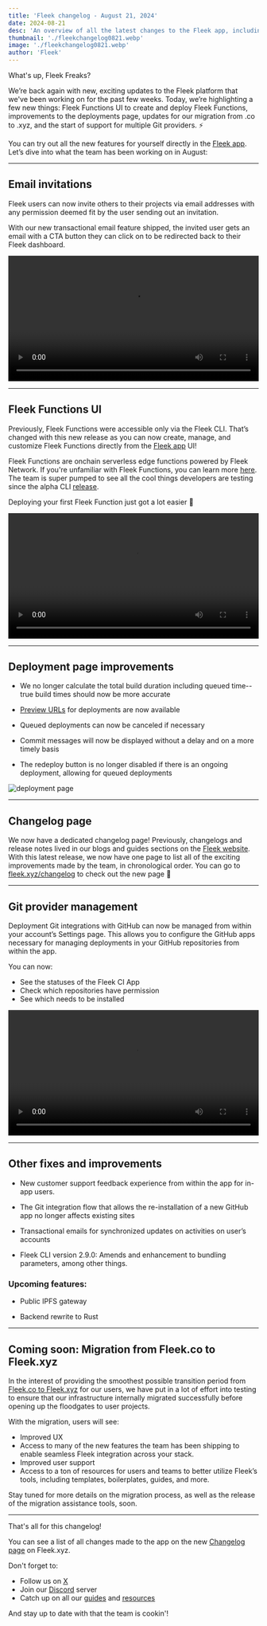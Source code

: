 ```yaml
---
title: 'Fleek changelog - August 21, 2024'
date: 2024-08-21
desc: 'An overview of all the latest changes to the Fleek app, including email invitations, Fleek Functions in the UI, deployment page improvements and more'
thumbnail: './fleekchangelog0821.webp'
image: './fleekchangelog0821.webp'
author: 'Fleek'
---
```


What's up, Fleek Freaks?

We’re back again with new, exciting updates to the Fleek platform that we've been working on for the past few weeks. Today, we’re highlighting a few new things: Fleek Functions UI to create and deploy Fleek Functions, improvements to the deployments page, updates for our migration from .co to .xyz, and the start of support for multiple Git providers. ⚡

You can try out all the new features for yourself directly in the <u>[Fleek app](https://app.fleek.xyz)</u>. Let’s dive into what the team has been working on in August:

---

## Email invitations

Fleek users can now invite others to their projects via email addresses with any permission deemed fit by the user sending out an invitation.

With our new transactional email feature shipped, the invited user gets an email with a CTA button they can click on to be redirected back to their Fleek dashboard.

<video width="100%" height="auto" autoplay loop controls>
  <source src="./email-invitation.mp4" type="video/mp4" />
  Your browser does not support the video tag.
</video>

---

## Fleek Functions UI

Previously, Fleek Functions were accessible only via the Fleek CLI. That’s changed with this new release as you can now create, manage, and customize Fleek Functions directly from the <u>[Fleek app](https://app.fleek.xyz)</u> UI!

Fleek Functions are onchain serverless edge functions powered by Fleek Network. If you're unfamiliar with Fleek Functions, you can learn more <u>[here](https://fleek.xyz/docs/platform/fleek-functions/)</u>. The team is super pumped to see all the cool things developers are testing since the alpha CLI <u>[release](https://fleek.xyz/blog/announcements/introducing-fleek-functions/)</u>.

Deploying your first Fleek Function just got a lot easier 🤙

<video width="100%" height="auto" autoplay loop controls>
  <source src="./fleek-functions-ui.mp4" type="video/mp4" />
  Your browser does not support the video tag.
</video>

---

## Deployment page improvements

- We no longer calculate the total build duration including queued time-- true build times should now be more accurate

- [Preview URLs](https://fleek.xyz/docs/platform/deployments/#previewing-a-deployment) for deployments are now available

- Queued deployments can now be canceled if necessary

- Commit messages will now be displayed without a delay and on a more timely basis

- The redeploy button is no longer disabled if there is an ongoing deployment, allowing for queued deployments

![deployment page](./deployment-page.webp)

---

## Changelog page

We now have a dedicated changelog page! Previously, changelogs and release notes lived in our blogs and guides sections on the [Fleek website](https://fleek.xyz). With this latest release, we now have one page to list all of the exciting improvements made by the team, in chronological order.
You can go to [fleek.xyz/changelog](https://fleek.xyz/changelog) to check out the new page 🤙

---

## Git provider management

Deployment Git integrations with GitHub can now be managed from within your account’s Settings page. This allows you to configure the GitHub apps necessary for managing deployments in your GitHub repositories from within the app.

You can now:

- See the statuses of the Fleek CI App
- Check which repositories have permission
- See which needs to be installed

<video width="100%" height="auto" autoplay loop controls>
  <source src="./github-integration.mp4" type="video/mp4" />
  Your browser does not support the video tag
</video>

---

## Other fixes and improvements

- New customer support feedback experience from within the app for in-app users.

- The Git integration flow that allows the re-installation of a new GitHub app no longer affects existing sites

- Transactional emails for synchronized updates on activities on user’s accounts
- Fleek CLI version 2.9.0: Amends and enhancement to bundling parameters, among other things.

### Upcoming features:

- Public IPFS gateway

- Backend rewrite to Rust

---

## Coming soon: Migration from Fleek.co to Fleek.xyz

In the interest of providing the smoothest possible transition period from <u>[Fleek.co to Fleek.xyz](https://fleek.xyz/blog/announcements/fleek-co-to-fleek-xyz-migration-details/)</u> for our users, we have put in a lot of effort into testing to ensure that our infrastructure internally migrated successfully before opening up the floodgates to user projects.

With the migration, users will see:

- Improved UX
- Access to many of the new features the team has been shipping to enable seamless Fleek integration across your stack.
- Improved user support
- Access to a ton of resources for users and teams to better utilize Fleek’s tools, including templates, boilerplates, guides, and more.

Stay tuned for more details on the migration process, as well as the release of the migration assistance tools, soon.

---

That's all for this changelog!

You can see a list of all changes made to the app on the new <u>[Changelog page](https://fleek.xyz/changelog)</u> on Fleek.xyz.

Don't forget to:

- Follow us on <u>[X](https://x.com/fleek)</u>
- Join our <u>[Discord](https://discord.gg/fleek)</u> server
- Catch up on all our <u>[guides](https://fleek.xyz/guides/)</u> and <u>[resources](https://fleek.xyz/docs/)</u>

And stay up to date with that the team is cookin'!
